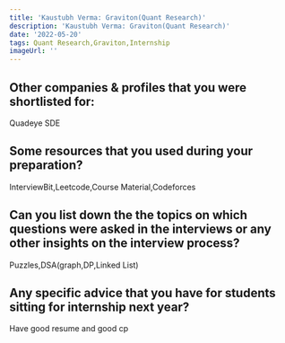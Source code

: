 ```yaml
---
title: 'Kaustubh Verma: Graviton(Quant Research)'
description: 'Kaustubh Verma: Graviton(Quant Research)'
date: '2022-05-20'
tags: Quant Research,Graviton,Internship
imageUrl: ''
---
```


## Other companies & profiles that you were shortlisted for:
Quadeye SDE

## Some resources that you used during your preparation?
InterviewBit,Leetcode,Course Material,Codeforces

## Can you list down the the topics on which questions were asked in the interviews or any other insights on the interview process?
Puzzles,DSA(graph,DP,Linked List)

## Any specific advice that you have for students sitting for internship next year?
Have good resume and good cp


